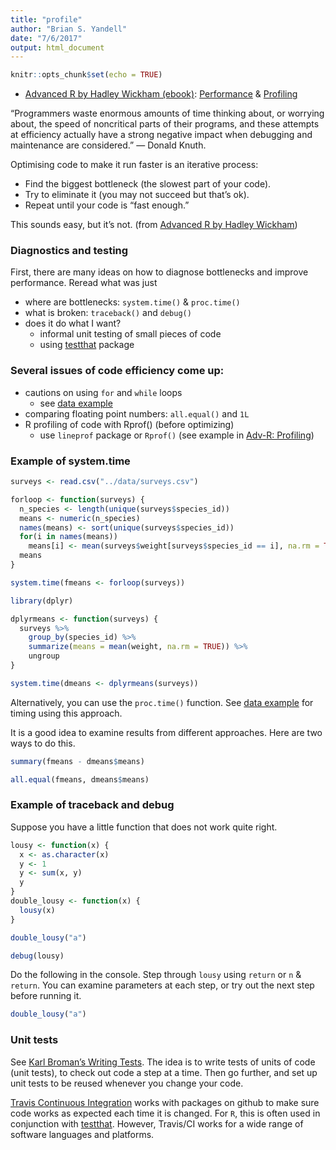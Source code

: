 ```yaml
---
title: "profile"
author: "Brian S. Yandell"
date: "7/6/2017"
output: html_document
---
```


```r
knitr::opts_chunk$set(echo = TRUE)
```

- [Advanced R by Hadley Wickham (ebook)](http://adv-r.had.co.nz/): [Performance](http://adv-r.had.co.nz/Performance.html) & [Profiling](http://adv-r.had.co.nz/Profiling.html)

“Programmers waste enormous amounts of time thinking about, or worrying about, the speed of noncritical parts of their programs, and these attempts at efficiency actually have a strong negative impact when debugging and maintenance are considered.” — Donald Knuth.

Optimising code to make it run faster is an iterative process:

- Find the biggest bottleneck (the slowest part of your code).
- Try to eliminate it (you may not succeed but that’s ok).
- Repeat until your code is “fast enough.”

This sounds easy, but it’s not. (from [Advanced R by Hadley Wickham](http://adv-r.had.co.nz/))

### Diagnostics and testing

First, there are many ideas on how to diagnose bottlenecks and improve performance.
Reread what was just 

- where are bottlenecks: `system.time()` & `proc.time()`
- what is broken: `traceback()` and `debug()`
- does it do what I want?
    + informal unit testing of small pieces of code
    + using [testthat](https://github.com/hadley/testthat) package
    
### Several issues of code efficiency come up:

- cautions on using `for` and `while` loops
    + see [data example](../curate/applyExample.Rmd)
- comparing floating point numbers: `all.equal()` and `1L`
- R profiling of code with Rprof() (before optimizing)
    + use `lineprof` package or `Rprof()` (see example in [Adv-R: Profiling](http://adv-r.had.co.nz/Profiling.html))

### Example of system.time

```r
surveys <- read.csv("../data/surveys.csv")
```

```r
forloop <- function(surveys) {
  n_species <- length(unique(surveys$species_id))
  means <- numeric(n_species)
  names(means) <- sort(unique(surveys$species_id))
  for(i in names(means))
    means[i] <- mean(surveys$weight[surveys$species_id == i], na.rm = TRUE)
  means
}
```

```r
system.time(fmeans <- forloop(surveys))
```

```r
library(dplyr)
```

```r
dplyrmeans <- function(surveys) {
  surveys %>%
    group_by(species_id) %>%
    summarize(means = mean(weight, na.rm = TRUE)) %>%
    ungroup
}
```

```r
system.time(dmeans <- dplyrmeans(surveys))
```

Alternatively, you can use the `proc.time()` function. See [data example](../curate/applyExample.Rmd)
for timing using this approach.

It is a good idea to examine results from different approaches.
Here are two ways to do this.

```r
summary(fmeans - dmeans$means)
```

```r
all.equal(fmeans, dmeans$means)
```

### Example of traceback and debug

Suppose you have a little function that does not work quite right.

```r
lousy <- function(x) {
  x <- as.character(x)
  y <- 1
  y <- sum(x, y)
  y
}
double_lousy <- function(x) {
  lousy(x)
}
```

```r
double_lousy("a")
```

```r
debug(lousy)
```

Do the following in the console. Step through `lousy` using `return` or `n` & `return`.
You can examine parameters at each step, or try out the next step before running it.

```r
double_lousy("a")
```

### Unit tests

See [Karl Broman's Writing Tests](http://kbroman.org/pkg_primer/pages/tests.html).
The idea is to write tests of units of code (unit tests), to check out code a step at a time.
Then go further, and set up unit tests to be reused whenever you change your code.

[Travis Continuous Integration](https://travis-ci.org/) works with packages on github to make sure code works as expected each time it is changed. For `R`, this is often used in conjunction with [testthat](https://github.com/hadley/testthat). However, Travis/CI works for a wide range of software languages and platforms.

